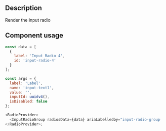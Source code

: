 
<Meta title="Components/Inputs/Input Radio Docs" />

<h2>Description</h2>

<p>Render the input radio</p>

<h2>Component usage</h2>

```js
const data = [
  {
    label: 'Input Radio 4',
    id: 'input-radio-4'
  }
];

const args = {
  label: 'Label',
  name: 'input-text1',
  value: '',
  inputId: uuidv4(),
  isDisabled: false
};

<RadioProvider>
  <InputRadioGroup radiosData={data} ariaLabelledby="input-radio-group-label" />
</RadioProvider>;
```
